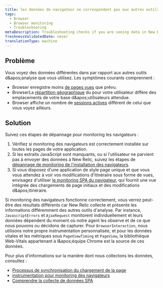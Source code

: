 ```yaml
---
title: les données de navigateur ne correspondent pas aux autres outils d'analyse
tags:
  - Browser
  - Browser monitoring
  - Troubleshooting
metaDescription: Troubleshooting checks if you are seeing data in New Relic that doesn't match other analytics tools.
freshnessValidatedDate: never
translationType: machine
---
```


## Problème

Vous voyez des données différentes dans <InlinePopover type="browser" />par rapport aux autres outils d&amp;apos;analyse que vous utilisez. Les symptômes courants comprennent :

* Browser enregistre moins [de pages vues](/docs/browser/new-relic-browser/additional-standard-features/page-views-insights-your-sites-popularity) que prévu.
* BrowserLa [répartition géographique](/docs/browser/new-relic-browser/additional-standard-features/geography-webpage-performance-location) du pour votre utilisateur diffère des emplacements de votre base d&amp;apos;utilisateurs attendue.
* Browser affiche un nombre de [sessions actives](/docs/browser/new-relic-browser/page-load-timing-resources/session-tracking) différent de celui que vous voyez ailleurs.

## Solution

Suivez ces étapes de dépannage pour monitoring les navigateurs :

1. Vérifiez si monitoring des navigateurs est correctement installée sur toutes les pages de votre application.
2. Si les extraits JavaScript sont manquants, ou si l'utilisateur ne parvient pas à envoyer des données à New Relic, suivez les étapes de [dépannage de monitoring de l'installation des navigateurs](/docs/browser/new-relic-browser/installation-configuration/troubleshooting-browser-monitoring-installation).
3. Si vous disposez d'une application de style page unique et que vous vous attendez à voir vos modifications d'itinéraire sous forme de vues, envisagez d'utiliser [le monitoring SPA du navigateur](/docs/browser/single-page-app-monitoring/get-started/welcome-single-page-app-monitoring), qui fournit une vue intégrée des chargements de page initiaux et des modifications d&amp;apos;itinéraire.

Si monitoring des navigateurs fonctionne correctement, vous verrez peut-être des résultats différents car New Relic collecte et présente les informations différemment des autres outils d'analyse. Par instance, `JavascriptErrors` et `AjaxRequest` monitorent individuellement et leurs données dépendent du moment où notre agent les observe et de ce que nous pouvons ou décidons de capturer. Pour `BrowserInteraction`, nous utilisons notre propre instrumentation personnalisée, et pour les données vitales et les métriques sous `PageViewTiming` et `PageView`, la bibliothèque Web-Vitals appartenant à l&amp;apos;équipe Chrome est la source de ces données.

Pour plus d'informations sur la manière dont nous collectons les données, consultez :

* [Processus de synchronisation du chargement de la page](/docs/browser/new-relic-browser/page-load-timing-resources/page-load-timing-process)
* [instrumentation pour monitoring des navigateurs](/docs/browser/new-relic-browser/page-load-timing-resources/instrumentation-browser-monitoring)
* [Comprendre la collecte de données SPA](/docs/browser/single-page-app-monitoring/use-spa-data/understand-spa-data-collection)